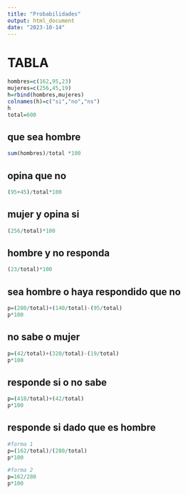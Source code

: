 ```yaml
---
title: "Probabilidades"
output: html_document
date: "2023-10-14"
---
```


# TABLA
```r
hombres=c(162,95,23)
mujeres=c(256,45,19)
h=rbind(hombres,mujeres)
colnames(h)=c("si","no","ns")
h
total=600
```
## que sea hombre
```r
sum(hombres)/total *100
```
## opina que no 
```r
(95+45)/total*100
```

## mujer y opina si
```r
(256/total)*100

```
## hombre y no responda
```r
(23/total)*100
```

## sea hombre o haya respondido que no
```r
p=(280/total)+(140/total)-(95/total)
p*100
```
## no sabe o mujer
```r
p=(42/total)+(320/total)-(19/total)
p*100
```
## responde si o no sabe
```r
p=(418/total)+(42/total)
p*100
```
## responde si dado que es hombre
```r
#forma 1
p=(162/total)/(280/total)
p*100

#forma 2
p=162/280
p*100
```

